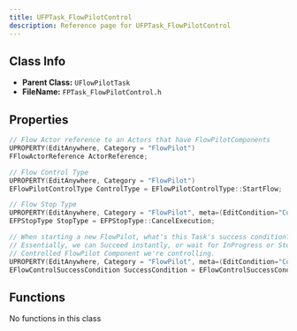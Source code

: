 ```yaml
---
title: UFPTask_FlowPilotControl
description: Reference page for UFPTask_FlowPilotControl
---
```


## Class Info
- __Parent Class:__ `UFlowPilotTask`
- __FileName:__ `FPTask_FlowPilotControl.h`

## Properties

```cpp
// Flow Actor reference to an Actors that have FlowPilotComponents 
UPROPERTY(EditAnywhere, Category = "FlowPilot")
FFlowActorReference ActorReference;

// Flow Control Type 
UPROPERTY(EditAnywhere, Category = "FlowPilot")
EFlowPilotControlType ControlType = EFlowPilotControlType::StartFlow;

// Flow Stop Type 
UPROPERTY(EditAnywhere, Category = "FlowPilot", meta=(EditCondition="ControlType==EFlowPilotControlType::StopFlow", EditConditionHides))
EFPStopType StopType = EFPStopType::CancelExecution;

// When starting a new FlowPilot, what's this Task's success condition?\ 
// Essentially, we can Succeed instantly, or wait for InProgress or Stopped/Complete execution of the\ 
// Controlled FlowPilot Component we're controlling. 
UPROPERTY(EditAnywhere, Category = "FlowPilot", meta=(EditCondition="ControlType==EFlowPilotControlType::StartFlow", EditConditionHides))
EFlowControlSuccessCondition SuccessCondition = EFlowControlSuccessCondition::Instant;

```

## Functions

No functions in this class
